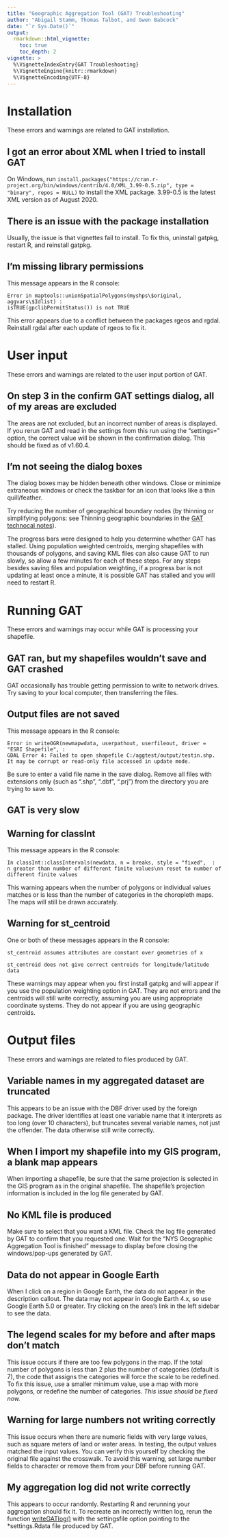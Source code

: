 ```yaml
---
title: "Geographic Aggregation Tool (GAT) Troubleshooting"
author: "Abigail Stamm, Thomas Talbot, and Gwen Babcock"
date: "`r Sys.Date()`"
output: 
  rmarkdown::html_vignette:
    toc: true
    toc_depth: 2
vignette: >
  %\VignetteIndexEntry{GAT Troubleshooting}
  %\VignetteEngine{knitr::rmarkdown}
  %\VignetteEncoding{UTF-8}
---
```



# Installation

These errors and warnings are related to GAT installation.

## I got an error about XML when I tried to install GAT

On Windows, run `install.packages("https://cran.r-project.org/bin/windows/contrib/4.0/XML_3.99-0.5.zip", type = "binary", repos = NULL)` to install the XML package. 3.99-0.5 is the latest XML version as of August 2020.

## There is an issue with the package installation

Usually, the issue is that vignettes fail to install. To fix this, uninstall gatpkg, restart R, and reinstall gatpkg.

## I'm missing library permissions

This message appears in the R console: 

`Error in maptools::unionSpatialPolygons(myshps\$original, aggvars\$Idlist) :`  
`isTRUE(gpclibPermitStatus()) is not TRUE`

This error appears due to a conflict between the packages rgeos and rgdal. Reinstall rgdal after each update of rgeos to fix it.


# User input

These errors and warnings are related to the user input portion of GAT.

## On step 3 in the confirm GAT settings dialog, all of my areas are excluded

The areas are not excluded, but an incorrect number of areas is displayed. If you rerun GAT and read in the settings from this run using the "settings=" option, the correct value will be shown in the confirmation dialog. This should be fixed as of v1.60.4.

## I'm not seeing the dialog boxes

The dialog boxes may be hidden beneath other windows. Close or minimize extraneous windows or check the taskbar for an icon that looks like a thin quill/feather.


Try reducing the number of geographical boundary nodes (by thinning or simplifying polygons: see Thinning geographic boundaries in the [GAT technocal notes](../doc/gat_tech_notes.html)). 

The progress bars were designed to help you determine whether GAT has stalled. Using population weighted centroids, merging shapefiles with thousands of polygons, and saving KML files can also cause GAT to run slowly, so allow a few minutes for each of these steps. For any steps besides saving files and population weighting, if a progress bar is not updating at least once a minute, it is possible GAT has stalled and you will need to restart R. 




# Running GAT

These errors and warnings may occur while GAT is processing your shapefile.

## GAT ran, but my shapefiles wouldn't save and GAT crashed

GAT occasionally has trouble getting permission to write to network drives. Try saving to your local computer, then transferring the files.

## Output files are not saved 

This message appears in the R console: 

`Error in writeOGR(newmapwdata, userpathout, userfileout, driver = "ESRI Shapefile", :`  
`GDAL Error 4: Failed to open shapefile C:/aggtest/output/testin.shp.` 
`It may be corrupt or read-only file accessed in update mode.`

Be sure to enter a valid file name in the save dialog. Remove all files with extensions only (such as ".shp", ".dbf", ".prj") from the directory you are trying to save to.

## GAT is very slow
## Warning for classInt

This message appears in the R console: 

`In classInt::classIntervals(newdata, n = breaks, style = "fixed",  :`  
`n greater than number of different finite values\nn reset to number of different finite values`

This warning appears when the number of polygons or individual values matches or is less than the number of categories in the choropleth maps. The maps will still be drawn accurately.

## Warning for st_centroid

One or both of these messages appears in the R console: 

`st_centroid assumes attributes are constant over geometries of x`

`st_centroid does not give correct centroids for longitude/latitude data`

These warnings may appear when you first install gatpkg and will appear if you use the population weighting option in GAT. They are not errors and the centroids will still write correctly, assuming you are using appropriate coordinate systems. They do not appear if you are using geographic centroids.




# Output files

These errors and warnings are related to files produced by GAT.

## Variable names in my aggregated dataset are truncated

This appears to be an issue with the DBF driver used by the foreign package. The driver identifies at least one variable name that it interprets as too long (over 10 characters), but truncates several variable names, not just the offender. The data otherwise still write correctly.

## When I import my shapefile into my GIS program, a blank map appears

When importing a shapefile, be sure that the same projection is selected in the GIS program as in the original shapefile. The shapefile's projection information is included in the log file generated by GAT.

## No KML file is produced

Make sure to select that you want a KML file. Check the log file generated by GAT to confirm that you requested one. Wait for the “NYS Geographic Aggregation Tool is finished” message to display before closing the windows/pop-ups generated by GAT.

## Data do not appear in Google Earth

When I click on a region in Google Earth, the data do not appear in the description callout. The data may not appear in Google Earth 4.x, so use Google Earth 5.0 or greater. Try clicking on the area's link in the left sidebar to see the data.

## The legend scales for my before and after maps don't match

This issue occurs if there are too few polygons in the map. If the total number of polygons is less than 2 plus the number of categories (default is 7), the code that assigns the categories will force the scale to be redefined. To fix this issue, use a smaller minimum value, use a map with more polygons, or redefine the number of categories. *This issue should be fixed now.*

## Warning for large numbers not writing correctly

This issue occurs when there are numeric fields with very large values, such as square meters of land or water areas. In testing, the output values matched the input values. You can verify this yourself by checking the original file against the crosswalk. To avoid this warning, set large number fields to character or remove them from your DBF before running GAT.

## My aggregation log did not write correctly

This appears to occur randomly. Restarting R and rerunning your aggregation should fix it. To recreate an incorrectly written log, rerun the function [writeGATlog()](../html/writeGATlog.html) with the settingsfile option pointing to the *settings.Rdata file produced by GAT. 



